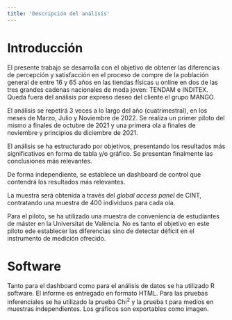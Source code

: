 ```yaml
---
title: 'Descripción del análisis'
---
```


# Introducción

El presente trabajo se desarrolla con el objetivo de obtener las diferencias de percepción y satisfacción en el proceso de compre de la población general de entre 16 y 65 años en las tiendas físicas u online en dos de las tres grandes cadenas nacionales de moda joven: TENDAM e INDITEX. Queda fuera del análisis por expreso deseo del cliente el grupo MANGO.

El análisis se repetirá 3 veces a lo largo del año (cuatrimestral), en los meses de Marzo, Julio y Noviembre de 2022. Se realiza un primer piloto del mismo a finales de octubre de 2021 y una primera ola a finales de noviembre y principios de diciembre de 2021.

El análisis se ha estructurado por objetivos, presentando los resultados más significativos en forma de tabla y/o gráfico. Se presentan finalmente las conclusiones más relevantes. 

De forma independiente, se establece un dashboard de control que contendrá los resultados más relevantes.

La muestra será obtenida a través del _global access panel_ de CINT, contratando una muestra de 400 individuos para cada ola.

Para el piloto, se ha utilizado una muestra de conveniencia de estudiantes de máster en la Universitat de València. No es tanto el objetivo en este piloto ede establecer las diferencias sino de detectar déficit en el instrumento de medición ofrecido.

# Software

Tanto para el dashboard como para el análisis de datos se ha utilizado R software. El informe es entregado en formato HTML. Para las pruebas inferenciales se ha utilizado la prueba Chi<sup>2</sup> y la prueba t para medios en muestras independientes. Los gráficos son exportables como imagen.